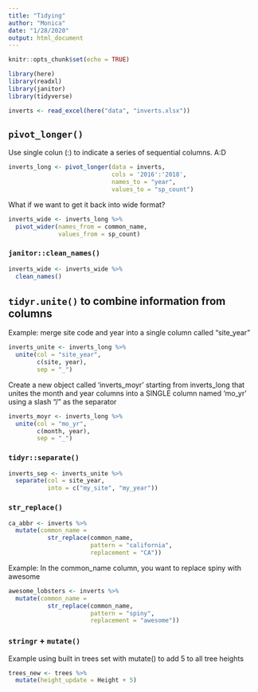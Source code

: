 ```yaml
---
title: "Tidying"
author: "Monica"
date: "1/28/2020"
output: html_document
---
```


```r
knitr::opts_chunk$set(echo = TRUE)

library(here)
library(readxl)
library(janitor)
library(tidyverse)

```


```r
inverts <- read_excel(here("data", "inverts.xlsx"))
```

## `pivot_longer()`
 Use single colun (:) to indicate a series of sequential columns. A:D

```r

inverts_long <- pivot_longer(data = inverts, 
                             cols = '2016':'2018',
                             names_to = "year",
                             values_to = "sp_count")

```

What if we want to get it back into wide format?

```r

inverts_wide <- inverts_long %>% 
  pivot_wider(names_from = common_name,
              values_from = sp_count)

```

### `janitor::clean_names()`

```r
inverts_wide <- inverts_wide %>% 
  clean_names()

```

## `tidyr.unite()` to combine information from columns

Example: merge site code and year into a single column called "site_year" 
```r
inverts_unite <- inverts_long %>% 
  unite(col = "site_year",
        c(site, year),
        sep = "_")


```


Create a new object called 'inverts_moyr' starting from inverts_long that unites the month and year columns into a SINGLE column named 'mo_yr' using a slash "/" as the separator

```r

inverts_moyr <- inverts_long %>% 
  unite(col = "mo_yr",
        c(month, year),
        sep = "_")

```

### `tidyr::separate()`

```r

inverts_sep <- inverts_unite %>% 
  separate(col = site_year, 
           into = c("my_site", "my_year"))
```

### `str_replace()`

```r

ca_abbr <- inverts %>% 
  mutate(common_name = 
           str_replace(common_name,
                       pattern = "california",
                       replacement = "CA"))

```

Example: In the common_name column, you want to replace spiny with awesome

```r
awesome_lobsters <- inverts %>% 
  mutate(common_name = 
           str_replace(common_name,
                       pattern = "spiny",
                       replacement = "awesome"))
```




### `stringr` + `mutate()`
Example using built in trees set with mutate() to add 5 to all tree heights
```r

trees_new <- trees %>% 
  mutate(height_update = Height + 5)


```

